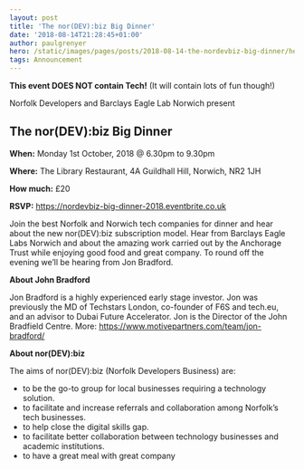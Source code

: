 ```yaml
---
layout: post
title: 'The nor(DEV):biz Big Dinner'
date: '2018-08-14T21:28:45+01:00'
author: paulgrenyer
hero: /static/images/pages/posts/2018-08-14-the-nordevbiz-big-dinner/hero.jpg
tags: Announcement
---
```


**This event DOES NOT contain Tech!** (It will contain lots of fun though!)

Norfolk Developers and Barclays Eagle Lab Norwich present

## The nor(DEV):biz Big Dinner

**When:** Monday 1st October, 2018 @ 6.30pm to 9.30pm

**Where:** The Library Restaurant, 4A Guildhall Hill, Norwich, NR2 1JH

**How much:** £20

**RSVP:** <https://nordevbiz-big-dinner-2018.eventbrite.co.uk>

Join the best Norfolk and Norwich tech companies for dinner and hear about the new nor(DEV):biz subscription model. Hear from Barclays Eagle Labs Norwich and about the amazing work carried out by the Anchorage Trust while enjoying good food and great company. To round off the evening we’ll be hearing from Jon Bradford.

**About John Bradford**

Jon Bradford is a highly experienced early stage investor. Jon was previously the MD of Techstars London, co-founder of F6S and tech.eu, and an advisor to Dubai Future Accelerator. Jon is the Director of the John Bradfield Centre. More: <https://www.motivepartners.com/team/jon-bradford/>

**About nor(DEV):biz**

The aims of nor(DEV):biz (Norfolk Developers Business) are:

- to be the go-to group for local businesses requiring a technology solution.
- to facilitate and increase referrals and collaboration among Norfolk’s tech businesses.
- to help close the digital skills gap.
- to facilitate better collaboration between technology businesses and academic institutions.
- to have a great meal with great company